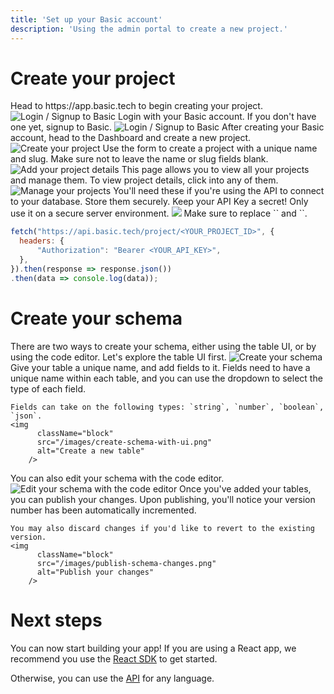 ```yaml
---
title: 'Set up your Basic account'
description: 'Using the admin portal to create a new project.'
---
```


# Create your project

<Steps>
    <Step title="Navigate to the Dashboard">
    Head to https://app.basic.tech to begin creating your project. 
        <img
          className="block"
          src="/images/admin-logged-out.png"
          alt="Login / Signup to Basic"
        /> 
    </Step>
  <Step title="Login / Signup with Basic">
    Login with your Basic account. If you don't have one yet, signup to Basic.
    <img
          className="block"
          src="/images/basic-sso.png"
          alt="Login / Signup to Basic"
        /> 
  </Step>
  <Step title="Create your project">
    After creating your Basic account, head to the Dashboard and create a new project.
    <img
          className="block"
          src="/images/admin-no-projects.png"
          alt="Create your project"
        /> 
  </Step>
  <Step title="Add your project details">
    Use the form to create a project with a unique name and slug. Make sure not to leave the name or slug fields blank.
    <img
          className="block"
          src="/images/admin-create-project.png"
          alt="Add your project details"
        /> 
  </Step>
  <Step title="Manage your projects">
    This page allows you to view all your projects and manage them. To view project details, click into any of them.
    <img
          className="block"
          src="/images/admin-with-projects.png"
          alt="Manage your projects"
        /> 
  </Step>
  <Step title="Note your project ID, database URL, and API key (keep this a secret!)">
    You'll need these if you're using the API to connect to your database. Store them securely.
    <Warning>
        Keep your API Key a secret! Only use it on a secure server environment.
    </Warning>
    <Frame>
      <img src="/images/api-key.png" />
    </Frame>
  </Step>
  <Step title="(Optional) You can test everything is working by making a sample fetch request to your database:">
    Make sure to replace `<YOUR_PROJECT_ID>` and `<YOUR_API_KEY>`. 
  
``` js GET Project Details
fetch("https://api.basic.tech/project/<YOUR_PROJECT_ID>", {
  headers: {
      "Authorization": "Bearer <YOUR_API_KEY>",
  },
}).then(response => response.json())
.then(data => console.log(data));
```
  </Step>
</Steps>

# Create your schema
<Steps>
<Step title="Create your schema">
    There are two ways to create your schema, either using the table UI, or by using the code editor. Let's explore the table UI first.
    <img
          className="block"
          src="/images/admin-no-schema.png"
          alt="Create your schema"
        /> 
</Step>
<Step title="Add a new table">
    Give your table a unique name, and add fields to it. Fields need to have a unique name within each table, and you can use the dropdown to select the type of each field.
    
    Fields can take on the following types: `string`, `number`, `boolean`, `json`.
    <img
          className="block"
          src="/images/create-schema-with-ui.png"
          alt="Create a new table"
        /> 
</Step>
<Step title="(Optional) Edit your schema with the code editor">
    You can also edit your schema with the code editor.
    <img
          className="block"
          src="/images/schema-editor.png"
          alt="Edit your schema with the code editor"
        /> 
</Step>
<Step title="Publish your changes">
    Once you've added your tables, you can publish your changes. Upon publishing, you'll notice your version number has been automatically incremented. 

    You may also discard changes if you'd like to revert to the existing version.
    <img
          className="block"
          src="/images/publish-schema-changes.png"
          alt="Publish your changes"
        /> 
</Step>
</Steps>



# Next steps
You can now start building your app! 
If you are using a React app, we recommend you use the [React SDK](/get-started/implement-basic/using-react) to get started.

Otherwise, you can use the [API](/get-started/implement-basic/using-api) for any language.
